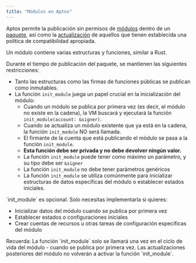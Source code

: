```yaml
---
title: "Módulos en Aptos"
---
```



Aptos permite la publicación sin permisos de [módulos](/build/smart-contracts/book/modules-and-scripts)
dentro de un [paquete](/build/smart-contracts/book/packages), así como la [actualización](/build/smart-contracts/book/package-upgrades)
de aquellos que tienen establecida una política de compatibilidad apropiada.

Un módulo contiene varias estructuras y funciones, similar a Rust.

Durante el tiempo de publicación del paquete, se mantienen las siguientes restricciones:

- Tanto las estructuras como las firmas de funciones públicas se publican como inmutables.
- La función `init_module` juega un papel crucial en la inicialización del módulo:
  - Cuando un módulo se publica por primera vez (es decir, el módulo no existe en la cadena), la VM buscará y ejecutará la función `init_module(account: &signer)`.
  - Cuando se actualiza un módulo existente que ya está en la cadena, la función `init_module` NO será llamada.
  - El firmante de la cuenta que está publicando el módulo se pasa a la función `init_module`.
  - **Esta función debe ser privada y no debe devolver ningún valor.**
  - La función `init_module` puede tener como máximo un parámetro, y su tipo debe ser `&signer`
  - La función `init_module` no debe tener parámetros genéricos
  - La función `init_module` se utiliza comúnmente para inicializar estructuras de datos específicas del módulo o establecer estados iniciales.

<Aside type="note">
  `init_module` es opcional. Solo necesitas implementarla si quieres:

  - Inicializar datos del módulo cuando se publica por primera vez
  - Establecer estados o configuraciones iniciales
  - Crear cuentas de recursos u otras tareas de configuración específicas del módulo
</Aside>

<Aside type="tip">
  Recuerda: La función `init_module` solo se llamará una vez en el ciclo de vida del módulo - cuando se publica por primera vez.
  Las actualizaciones posteriores del módulo no volverán a activar la función `init_module`.
</Aside>
